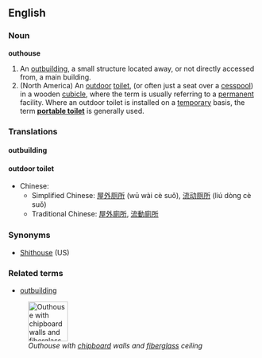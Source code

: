 ==English==
{{wikipedia}}
===Noun===
'''outhouse'''
#An [[outbuilding]], a small structure located away, or not directly accessed from, a main building.
#(North America) An [[outdoor]] [[toilet]], (or often just a seat over a [[cesspool]]) in a wooden [[cubicle]], where the term is usually referring to a [[permanent]] facility. Where an outdoor toilet is installed on a [[temporary]] basis, the term '''[[portable toilet]]''' is generally used.


===Translations===
====outbuilding====

====outdoor toilet====
*Chinese:
**Simplified Chinese: [[屋]][[外]][[厕所]] (wū wài cè suǒ), [[流动]][[厕所]] (liú dòng cè suǒ)
**Traditional Chinese: [[屋]][[外]][[廁所]], [[流動]][[廁所]]

===Synonyms===
*[[Shithouse]] (US)
===Related terms===
*[[outbuilding]]

[[Image:OuthouseAtCrabappleLakeRotated.jpg|thumb|right|80px|''Outhouse with [[chipboard]] walls and [[fiberglass]] ceiling'']]